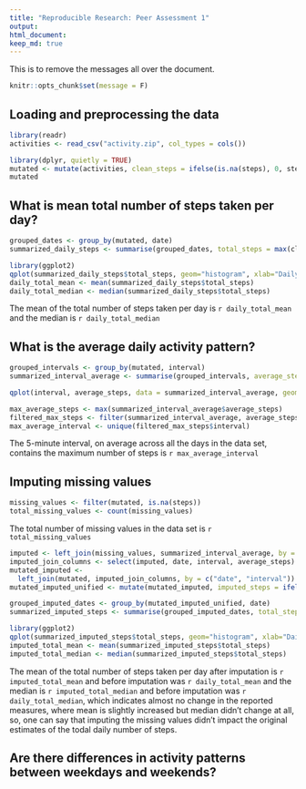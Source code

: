 ```yaml
---
title: "Reproducible Research: Peer Assessment 1"
output: 
html_document:
keep_md: true
---
```


This is to remove the messages all over the document.
```r
knitr::opts_chunk$set(message = F)
```


## Loading and preprocessing the data
```r
library(readr)
activities <- read_csv("activity.zip", col_types = cols())

library(dplyr, quietly = TRUE)
mutated <- mutate(activities, clean_steps = ifelse(is.na(steps), 0, steps))
mutated
```


## What is mean total number of steps taken per day?
```r
grouped_dates <- group_by(mutated, date)
summarized_daily_steps <- summarise(grouped_dates, total_steps = max(clean_steps))

library(ggplot2)
qplot(summarized_daily_steps$total_steps, geom="histogram", xlab="Daily total steps") 
daily_total_mean <- mean(summarized_daily_steps$total_steps)
daily_total_median <- median(summarized_daily_steps$total_steps)
```
The mean of the total number of steps taken per day is `r daily_total_mean` and the median is `r daily_total_median`

## What is the average daily activity pattern?



```r
grouped_intervals <- group_by(mutated, interval)
summarized_interval_average <- summarise(grouped_intervals, average_steps = mean(clean_steps))

qplot(interval, average_steps, data = summarized_interval_average, geom="path", ylab="Average steps") 

max_average_steps <- max(summarized_interval_average$average_steps)
filtered_max_steps <- filter(summarized_interval_average, average_steps == max_average_steps)
max_average_interval <- unique(filtered_max_steps$interval)
```
The 5-minute interval, on average across all the days in the data set, contains the maximum number of steps is `r max_average_interval`

## Imputing missing values



```r
missing_values <- filter(mutated, is.na(steps)) 
total_missing_values <- count(missing_values)
```
The total number of missing values in the data set is `r total_missing_values`
```r
imputed <- left_join(missing_values, summarized_interval_average, by = "interval")
imputed_join_columns <- select(imputed, date, interval, average_steps)
mutated_imputed <- 
  left_join(mutated, imputed_join_columns, by = c("date", "interval"))
mutated_imputed_unified <- mutate(mutated_imputed, imputed_steps = ifelse(is.na(steps), average_steps, steps))

grouped_imputed_dates <- group_by(mutated_imputed_unified, date)
summarized_imputed_steps <- summarise(grouped_imputed_dates, total_steps = max(imputed_steps))

library(ggplot2)
qplot(summarized_imputed_steps$total_steps, geom="histogram", xlab="Daily imputed total steps") 
imputed_total_mean <- mean(summarized_imputed_steps$total_steps)
imputed_total_median <- median(summarized_imputed_steps$total_steps)
```
The mean of the total number of steps taken per day after imputation is `r imputed_total_mean` and before imputation was `r daily_total_mean` and the median is `r imputed_total_median` and before imputation was `r daily_total_median`, which indicates almost no change in the reported measures, where mean is slightly increased but median didn't change at all, so, one can say that imputing the missing values didn't impact the original estimates of the todal daily number of steps.

## Are there differences in activity patterns between weekdays and weekends?
